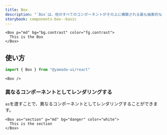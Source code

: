 ```yaml
---
title: Box
description: "`Box`は、他のすべてのコンポーネントがその上に構築される最も抽象的なコンポーネントです。デフォルトでは、`div`要素をレンダリングします。"
storybook: components-box--basic
---
```


```tsx preview
<Box p="md" bg="bg.contrast" color="fg.contrast">
  This is the Box
</Box>
```

## 使い方

```ts
import { Box } from "@yamada-ui/react"
```

```tsx
<Box />
```

### 異なるコンポーネントとしてレンダリングする

`as`を渡すことで、異なるコンポーネントとしてレンダリングすることができます。

```tsx preview
<Box as="section" p="md" bg="danger" color="white">
  This is the section
</Box>
```

